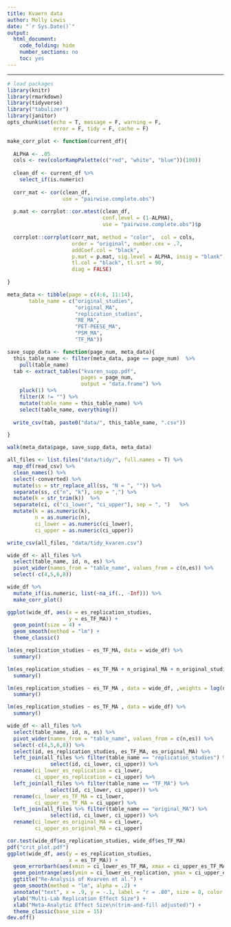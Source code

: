 ```yaml
---
title: Kvaern data
author: Molly Lewis 
date: "`r Sys.Date()`"
output: 
  html_document:
    code_folding: hide
    number_sections: no
    toc: yes
---
```

  
******



```r

# load packages
library(knitr)
library(rmarkdown)
library(tidyverse)
library("tabulizer")
library(janitor)
opts_chunk$set(echo = T, message = F, warning = F, 
               error = F, tidy = F, cache = F)

make_corr_plot <- function(current_df){
  
  ALPHA <- .05
  cols <- rev(colorRampPalette(c("red", "white", "blue"))(100))
  
  clean_df <- current_df %>%
    select_if(is.numeric) 
  
  corr_mat <- cor(clean_df, 
                  use = "pairwise.complete.obs")
  
  p.mat <- corrplot::cor.mtest(clean_df, 
                               conf.level = (1-ALPHA),  
                               use = "pairwise.complete.obs")$p
  
  corrplot::corrplot(corr_mat, method = "color",  col = cols,
                     order = "original", number.cex = .7,
                     addCoef.col = "black", 
                     p.mat = p.mat, sig.level = ALPHA, insig = "blank", 
                     tl.col = "black", tl.srt = 90,
                     diag = FALSE)
  
}
```

```r

meta_data <- tibble(page = c(4:6, 11:14),
       table_name = c("original_studies",
                      "original_MA",
                      "replication_studies",
                      "RE_MA",
                      "PET-PEESE_MA",
                      "PSM_MA",
                      "TF_MA"))

save_supp_data <- function(page_num, meta_data){
  this_table_name <- filter(meta_data, page == page_num)  %>%
    pull(table_name)
  tab <- extract_tables("kvaren_supp.pdf",
                        pages = page_num, 
                        output = "data.frame") %>%
    pluck(1) %>%
    filter(X != "") %>%
    mutate(table_name = this_table_name) %>%
    select(table_name, everything())
  
  write_csv(tab, paste0("data/", this_table_name, ".csv"))

}

walk(meta_data$page, save_supp_data, meta_data)

all_files <- list.files("data/tidy/", full.names = T) %>%
  map_df(read_csv) %>%
  clean_names() %>%
  select(-converted) %>%
  mutate(ss = str_replace_all(ss, "N = ", "")) %>%
  separate(ss, c("n", "k"), sep = ",") %>%
  mutate(k = str_trim(k))  %>%
  separate(ci, c("ci_lower", "ci_upper"), sep = ", ")   %>%
  mutate(k = as.numeric(k),
         n = as.numeric(n),
         ci_lower = as.numeric(ci_lower),
         ci_upper = as.numeric(ci_upper))

write_csv(all_files, "data/tidy_kvaren.csv")


```

```r

wide_df <- all_files %>%
  select(table_name, id, n, es) %>%
  pivot_wider(names_from = "table_name", values_from = c(n,es)) %>%
  select(-c(4,5,6,8))

wide_df %>%
  mutate_if(is.numeric, list(~na_if(., -Inf))) %>%
  make_corr_plot()

ggplot(wide_df, aes(x = es_replication_studies,
                    y = es_TF_MA)) +
  geom_point(size = 4) +
  geom_smooth(method = "lm") +
  theme_classic()

lm(es_replication_studies ~ es_TF_MA, data = wide_df) %>%
  summary()

lm(es_replication_studies ~ es_TF_MA + n_original_MA + n_original_studies + n_replication_studies, data = wide_df) %>%
  summary()

lm(es_replication_studies ~ es_TF_MA , data = wide_df, ,weights = log(n_original_MA)) %>%
  summary()

lm(es_replication_studies ~ es_TF_MA , data = wide_df) %>%
  summary()

wide_df <- all_files %>%
  select(table_name, id, n, es) %>%
  pivot_wider(names_from = "table_name", values_from = c(n,es)) %>%
  select(-c(4,5,6,8)) %>%
  select(id, es_replication_studies, es_TF_MA, es_original_MA) %>%
  left_join(all_files %>% filter(table_name == "replication_studies") %>%
              select(id, ci_lower, ci_upper)) %>%
  rename(ci_lower_es_replication = ci_lower,
         ci_upper_es_replication = ci_upper) %>%
  left_join(all_files %>% filter(table_name == "TF_MA") %>%
              select(id, ci_lower, ci_upper)) %>%
  rename(ci_lower_es_TF_MA = ci_lower,
         ci_upper_es_TF_MA = ci_upper) %>%
  left_join(all_files %>% filter(table_name == "original_MA") %>%
              select(id, ci_lower, ci_upper)) %>%
  rename(ci_lower_es_original_MA = ci_lower,
         ci_upper_es_original_MA = ci_upper)

cor.test(wide_df$es_replication_studies, wide_df$es_TF_MA)
pdf("crit_plot.pdf")
ggplot(wide_df, aes(y = es_replication_studies,
                    x = es_TF_MA)) +
  geom_errorbarh(aes(xmin = ci_lower_es_TF_MA, xmax = ci_upper_es_TF_MA, height = 0)) +
  geom_pointrange(aes(ymin = ci_lower_es_replication, ymax = ci_upper_es_replication))+
  ggtitle("Re-Analysis of Kvarven et al.") +
  geom_smooth(method = "lm", alpha = .2) +
  annotate("text", x = .9, y = -.1, label = "r = .80", size = 8, color = "red") +
  ylab("Multi-Lab Replication Effect Size") +
  xlab("Meta-Analytic Effect Size\n(trim-and-fill adjusted)") +
  theme_classic(base_size = 15)
dev.off()



```
